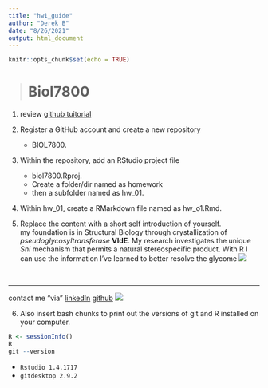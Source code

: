 ```yaml
---
title: "hw1_guide"
author: "Derek B"
date: "8/26/2021"
output: html_document
---
```


```r
knitr::opts_chunk$set(echo = TRUE)
```

> # Biol7800

1. review [github tuitorial](https://www.youtube.com/watch?v=noZnOSpcjYY)

2. Register a GitHub account and create a new repository 
   + BIOL7800.

3. Within the repository, add an RStudio project file
   +  biol7800.Rproj.
   +   Create a folder/dir named as homework
   +  then a subfolder named as hw_01.
4. Within hw_01, create a RMarkdown file named as hw_o1.Rmd.
 
 5. Replace the content with a short self introduction of yourself.
 <br>
 my foundation is in Structural Biology through crystallization of _pseudoglycosyltransferase_ __VldE__. My research investigates the unique _Sni_ mechanism that permits a natural stereospecific product. With R I can use the information I've learned to better resolve the glycome
![](https://external-content.duckduckgo.com/iu/?u=https%3A%2F%2Fi.stack.imgur.com%2FZ70v9.png&f=1&nofb=1)

<br>

***
contact me "via" [linkedIn](www.linkedin.com/in/derek-bratcher)
[github](https://github.com/Deebee33) ![](https://external-content.duckduckgo.com/iu/?u=https%3A%2F%2Ftse1.mm.bing.net%2Fth%3Fid%3DOIP.46goeWrG5eWVufJGs5vjVwHaEK%26pid%3DApi&f=1)
 
6. Also insert bash chunks to print out the versions of git and R installed on your computer.
```r
R <- sessionInfo()
R 
git --version
```

   + `Rstudio 1.4.1717`
   + `gitdesktop 2.9.2`